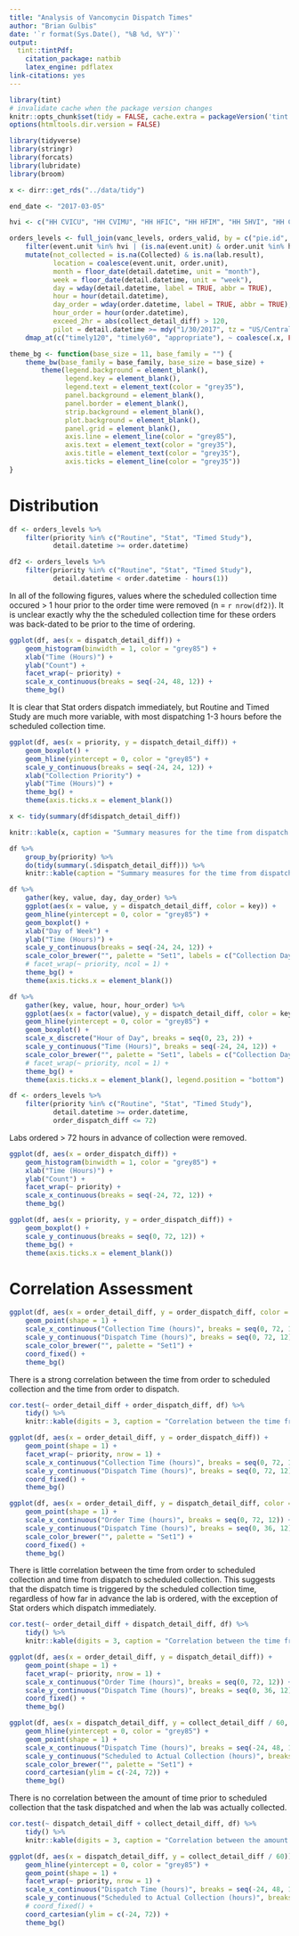 ```yaml
---
title: "Analysis of Vancomycin Dispatch Times"
author: "Brian Gulbis"
date: '`r format(Sys.Date(), "%B %d, %Y")`'
output:
  tint::tintPdf:
    citation_package: natbib
    latex_engine: pdflatex
link-citations: yes
---
```


```r
library(tint)
# invalidate cache when the package version changes
knitr::opts_chunk$set(tidy = FALSE, cache.extra = packageVersion('tint'), echo = FALSE, warning = FALSE)
options(htmltools.dir.version = FALSE)
```

```r
library(tidyverse)
library(stringr)
library(forcats)
library(lubridate)
library(broom)

x <- dirr::get_rds("../data/tidy")

end_date <- "2017-03-05"

hvi <- c("HH CVICU", "HH CVIMU", "HH HFIC", "HH HFIM", "HH 5HVI", "HH CCU", "HVI CIMU")

orders_levels <- full_join(vanc_levels, orders_valid, by = c("pie.id", "order.id")) %>%
    filter(event.unit %in% hvi | (is.na(event.unit) & order.unit %in% hvi)) %>%
    mutate(not_collected = is.na(Collected) & is.na(lab.result),
           location = coalesce(event.unit, order.unit),
           month = floor_date(detail.datetime, unit = "month"),
           week = floor_date(detail.datetime, unit = "week"),
           day = wday(detail.datetime, label = TRUE, abbr = TRUE),
           hour = hour(detail.datetime),
           day_order = wday(order.datetime, label = TRUE, abbr = TRUE),
           hour_order = hour(order.datetime),
           exceed_2hr = abs(collect_detail_diff) > 120,
           pilot = detail.datetime >= mdy("1/30/2017", tz = "US/Central")) %>%
    dmap_at(c("timely120", "timely60", "appropriate"), ~ coalesce(.x, FALSE))
```

```r
theme_bg <- function(base_size = 11, base_family = "") {
    theme_bw(base_family = base_family, base_size = base_size) +
        theme(legend.background = element_blank(), 
              legend.key = element_blank(), 
              legend.text = element_text(color = "grey35"),
              panel.background = element_blank(), 
              panel.border = element_blank(), 
              strip.background = element_blank(), 
              plot.background = element_blank(), 
              panel.grid = element_blank(),
              axis.line = element_line(color = "grey85"),
              axis.text = element_text(color = "grey35"),
              axis.title = element_text(color = "grey35"),
              axis.ticks = element_line(color = "grey35"))
}
```

# Distribution

```r
df <- orders_levels %>%
    filter(priority %in% c("Routine", "Stat", "Timed Study"),
           detail.datetime >= order.datetime)

df2 <- orders_levels %>%
    filter(priority %in% c("Routine", "Stat", "Timed Study"),
           detail.datetime < order.datetime - hours(1))
```

In all of the following figures, values where the scheduled collection time occured > 1 hour prior to the order time were removed (n = `r nrow(df2)`). It is unclear exactly why the the scheduled collection time for these orders was back-dated to be prior to the time of ordering. 

```r
ggplot(df, aes(x = dispatch_detail_diff)) +
    geom_histogram(binwidth = 1, color = "grey85") +
    xlab("Time (Hours)") +
    ylab("Count") +
    facet_wrap(~ priority) +
    scale_x_continuous(breaks = seq(-24, 48, 12)) +
    theme_bg()
```

It is clear that Stat orders dispatch immediately, but Routine and Timed Study are much more variable, with most dispatching 1-3 hours before the scheduled collection time.

```r
ggplot(df, aes(x = priority, y = dispatch_detail_diff)) +
    geom_boxplot() +
    geom_hline(yintercept = 0, color = "grey85") +
    scale_y_continuous(breaks = seq(-24, 24, 12)) + 
    xlab("Collection Priority") +
    ylab("Time (Hours)") +
    theme_bg() +
    theme(axis.ticks.x = element_blank())
```

```r
x <- tidy(summary(df$dispatch_detail_diff))

knitr::kable(x, caption = "Summary measures for the time from dispatch to scheduled collection")
```

```r
df %>%
    group_by(priority) %>%
    do(tidy(summary(.$dispatch_detail_diff))) %>%
    knitr::kable(caption = "Summary measures for the time from dispatch to scheduled collection by collection priority")
```

```r
df %>%
    gather(key, value, day, day_order) %>%
    ggplot(aes(x = value, y = dispatch_detail_diff, color = key)) +
    geom_hline(yintercept = 0, color = "grey85") +
    geom_boxplot() +
    xlab("Day of Week") +
    ylab("Time (Hours)") +
    scale_y_continuous(breaks = seq(-24, 24, 12)) +
    scale_color_brewer("", palette = "Set1", labels = c("Collection Day", "Order Day")) +
    # facet_wrap(~ priority, ncol = 1) + 
    theme_bg() +
    theme(axis.ticks.x = element_blank())
```

```r
df %>%
    gather(key, value, hour, hour_order) %>%
    ggplot(aes(x = factor(value), y = dispatch_detail_diff, color = key)) +
    geom_hline(yintercept = 0, color = "grey85") +
    geom_boxplot() +
    scale_x_discrete("Hour of Day", breaks = seq(0, 23, 2)) +
    scale_y_continuous("Time (Hours)", breaks = seq(-24, 24, 12)) +
    scale_color_brewer("", palette = "Set1", labels = c("Collection Day", "Order Day")) +
    # facet_wrap(~ priority, ncol = 1) + 
    theme_bg() +
    theme(axis.ticks.x = element_blank(), legend.position = "bottom")
```

```r
df <- orders_levels %>%
    filter(priority %in% c("Routine", "Stat", "Timed Study"),
           detail.datetime >= order.datetime,
           order_dispatch_diff <= 72) 
```

Labs ordered > 72 hours in advance of collection were removed. 

```r
ggplot(df, aes(x = order_dispatch_diff)) +
    geom_histogram(binwidth = 1, color = "grey85") +
    xlab("Time (Hours)") +
    ylab("Count") +
    facet_wrap(~ priority) +
    scale_x_continuous(breaks = seq(-24, 72, 12)) +
    theme_bg()
```

```r
ggplot(df, aes(x = priority, y = order_dispatch_diff)) +
    geom_boxplot() +
    scale_y_continuous(breaks = seq(0, 72, 12)) +
    theme_bg() +
    theme(axis.ticks.x = element_blank())
```

# Correlation Assessment

```r
ggplot(df, aes(x = order_detail_diff, y = order_dispatch_diff, color = priority)) +
    geom_point(shape = 1) +
    scale_x_continuous("Collection Time (hours)", breaks = seq(0, 72, 12)) +
    scale_y_continuous("Dispatch Time (hours)", breaks = seq(0, 72, 12)) +
    scale_color_brewer("", palette = "Set1") +
    coord_fixed() +
    theme_bg() 
```

There is a strong correlation between the time from order to scheduled collection and the time from order to dispatch.

```r
cor.test(~ order_detail_diff + order_dispatch_diff, df) %>%
    tidy() %>%
    knitr::kable(digits = 3, caption = "Correlation between the time from order to scheduled collection and the time from order to dispatch")
```


```r
ggplot(df, aes(x = order_detail_diff, y = order_dispatch_diff)) +
    geom_point(shape = 1) +
    facet_wrap(~ priority, nrow = 1) +
    scale_x_continuous("Collection Time (hours)", breaks = seq(0, 72, 12)) +
    scale_y_continuous("Dispatch Time (hours)", breaks = seq(0, 72, 12)) +
    coord_fixed() +
    theme_bg()
```

```r
ggplot(df, aes(x = order_detail_diff, y = dispatch_detail_diff, color = priority)) +
    geom_point(shape = 1) +
    scale_x_continuous("Order Time (hours)", breaks = seq(0, 72, 12)) +
    scale_y_continuous("Dispatch Time (hours)", breaks = seq(0, 36, 12)) +
    scale_color_brewer("", palette = "Set1") +
    coord_fixed() +
    theme_bg()
```

There is little correlation between the time from order to scheduled collection and time from dispatch to scheduled collection. This suggests that the dispatch time is triggered by the scheduled collection time, regardless of how far in advance the lab is ordered, with the exception of Stat orders which dispatch immediately.

```r
cor.test(~ order_detail_diff + dispatch_detail_diff, df) %>%
    tidy() %>%
    knitr::kable(digits = 3, caption = "Correlation between the time from order to scheduled collection and time from dispatch to scheduled collection")
```

```r
ggplot(df, aes(x = order_detail_diff, y = dispatch_detail_diff)) +
    geom_point(shape = 1) +
    facet_wrap(~ priority, nrow = 1) +
    scale_x_continuous("Order Time (hours)", breaks = seq(0, 72, 12)) +
    scale_y_continuous("Dispatch Time (hours)", breaks = seq(0, 36, 12)) +
    coord_fixed() +
    theme_bg()
```

```r
ggplot(df, aes(x = dispatch_detail_diff, y = collect_detail_diff / 60, color = priority)) +
    geom_hline(yintercept = 0, color = "grey85") +
    geom_point(shape = 1) +
    scale_x_continuous("Dispatch Time (hours)", breaks = seq(-24, 48, 12)) +
    scale_y_continuous("Scheduled to Actual Collection (hours)", breaks = seq(-48, 96, 12)) +
    scale_color_brewer("", palette = "Set1") +
    coord_cartesian(ylim = c(-24, 72)) +
    theme_bg() 
```

There is no correlation between the amount of time prior to scheduled collection that the task dispatched and when the lab was actually collected.

```r
cor.test(~ dispatch_detail_diff + collect_detail_diff, df) %>%
    tidy() %>%
    knitr::kable(digits = 3, caption = "Correlation between the amount of time prior to scheduled collection that the task dispatched and when the lab was actually collected")
```

```r
ggplot(df, aes(x = dispatch_detail_diff, y = collect_detail_diff / 60)) +
    geom_hline(yintercept = 0, color = "grey85") +
    geom_point(shape = 1) +
    facet_wrap(~ priority, nrow = 1) +
    scale_x_continuous("Dispatch Time (hours)", breaks = seq(-24, 48, 12)) +
    scale_y_continuous("Scheduled to Actual Collection (hours)", breaks = seq(-48, 96, 12)) +
    # coord_fixed() +
    coord_cartesian(ylim = c(-24, 72)) +
    theme_bg()
```
